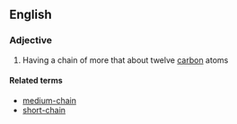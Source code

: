 ==English==

===Adjective===
{{en-adj|pos=[[long]]-[[chain]]|-}}

#{{organic chemistry|of an aliphatic compound}} Having a chain of more that about twelve [[carbon]] atoms

====Related terms====
*[[medium-chain]]
*[[short-chain]]